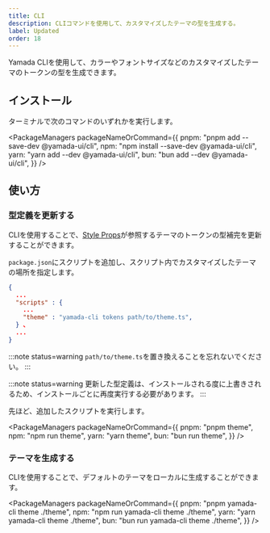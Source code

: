 ```yaml
---
title: CLI
description: CLIコマンドを使用して、カスタマイズしたテーマの型を生成する。
label: Updated
order: 18
---
```


Yamada CLIを使用して、カラーやフォントサイズなどのカスタマイズしたテーマのトークンの型を生成できます。

## インストール

ターミナルで次のコマンドのいずれかを実行します。

<PackageManagers
  packageNameOrCommand={{
    pnpm: "pnpm add --save-dev @yamada-ui/cli",
    npm: "npm install --save-dev @yamada-ui/cli",
    yarn: "yarn add --dev @yamada-ui/cli",
    bun: "bun add --dev @yamada-ui/cli",
  }}
/>

## 使い方

### 型定義を更新する

CLIを使用することで、[Style Props](/styled-system/style-props)が参照するテーマのトークンの型補完を更新することができます。

`package.json`にスクリプトを追加し、スクリプト内でカスタマイズしたテーマの場所を指定します。

```json title=package.json
{
  ...
  "scripts" : {
    ...
    "theme" : "yamada-cli tokens path/to/theme.ts",
  } 、
  ...
}
```

:::note status=warning
`path/to/theme.ts`を置き換えることを忘れないでください。
:::

:::note status=warning
更新した型定義は、インストールされる度に上書きされるため、インストールごとに再度実行する必要があります。
:::

先ほど、追加したスクリプトを実行します。

<PackageManagers
  packageNameOrCommand={{
    pnpm: "pnpm theme",
    npm: "npm run theme",
    yarn: "yarn theme",
    bun: "bun run theme",
  }}
/>

### テーマを生成する

CLIを使用することで、デフォルトのテーマをローカルに生成することができます。

<PackageManagers
  packageNameOrCommand={{
    pnpm: "pnpm yamada-cli theme ./theme",
    npm: "npm run yamada-cli theme ./theme",
    yarn: "yarn yamada-cli theme ./theme",
    bun: "bun run yamada-cli theme ./theme",
  }}
/>
